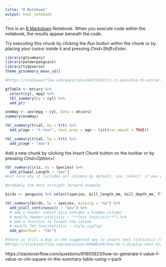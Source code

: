 ```yaml
---
title: "R Notebook"
output: html_notebook
---
```


This is an [R Markdown](http://rmarkdown.rstudio.com) Notebook. When you execute code within the notebook, the results appear beneath the code. 

Try executing this chunk by clicking the *Run* button within the chunk or by placing your cursor inside it and pressing *Cmd+Shift+Enter*. 

```r
library(gtsummary)
library(palmerpenguins)
library(tidyverse)
theme_gtsummary_mean_sd()
```

```r

#https://stackoverflow.com/questions/68722812/is-it-possible-to-extract-the-full-output-for-the-statistical-tests-performed-in

gtTable <- mtcars %>% 
  select(cyl, mpg) %>% 
  tbl_summary(by = cyl) %>% 
  add_p()

oneWay <- aov(mpg ~ cyl, data = mtcars)
summary(oneWay)
```



```r
tbl_summary(trial, by = trt) %>%
  add_p(age ~ "t.test", test.args = age ~ list(var.equal = TRUE))
```
```r
tbl_summary(trial, by = trt) %>%
  add_p(age ~ "aov")
```

Add a new chunk by clicking the *Insert Chunk* button on the toolbar or by pressing *Cmd+Option+I*.
```r
tbl_summary(iris, by = Species) %>%
  add_p(Sepal.Length ~ "aov")
#not sure why it includes all columns by default; use 'select' if you want fewer columns
```

```r
#probably the most straight forward example

birds <- penguins %>% select(species, bill_length_mm, bill_depth_mm, flipper_length_mm, body_mass_g)

tbl_summary(birds, by = species, missing = "no") %>%
  add_p(all_continuous() ~ "aov") %>%
  # add a header (which also unhides a hidden column)
  # modify_header(statistic ~ "**Test Statistic**") %>%
  # add a function to format the column
  # modify_fmt_fun(statistic ~ style_sigfig)
  add_q(method = "fdr")

#there is still a bug in the suggested way to insert test statistics (commented out)
#https://stackoverflow.com/questions/69606149/how-do-i-display-test-statistic-f-value-for-anova-using-tbl-summary
```

https://stackoverflow.com/questions/61605923/how-to-generate-t-value-f-value-or-chi-square-in-the-summary-table-using-r-pack

